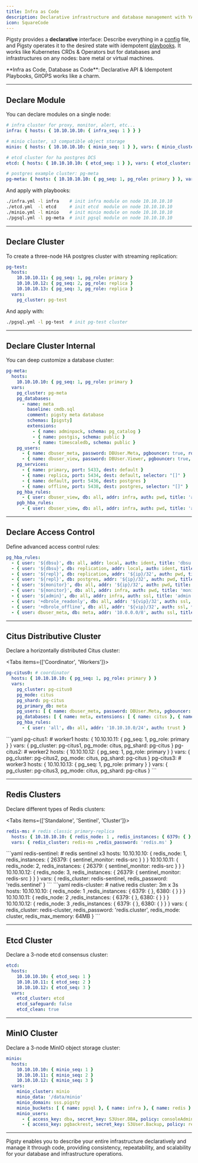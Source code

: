 ```yaml
---
title: Infra as Code
description: Declarative infrastructure and database management with YAML-driven configuration
icon: SquareCode
---
```



Pigsty provides a **declarative** interface: Describe everything in a [config](/config/inventory) file, and Pigsty operates it to the desired state with idempotent [playbooks](/admin/playbook/). It works like Kubernetes CRDs & Operators but for databases and infrastructures on any nodes: bare metal or virtual machines.

<Callout type="info">
**Infra as Code, Database as Code**: Declarative API & Idempotent Playbooks, GitOPS works like a charm.
</Callout>

--------

## Declare Module

You can declare modules on a single node:

```yaml
# infra cluster for proxy, monitor, alert, etc...
infra: { hosts: { 10.10.10.10: { infra_seq: 1 } } }

# minio cluster, s3 compatible object storage
minio: { hosts: { 10.10.10.10: { minio_seq: 1 } }, vars: { minio_cluster: minio } }

# etcd cluster for ha postgres DCS
etcd: { hosts: { 10.10.10.10: { etcd_seq: 1 } }, vars: { etcd_cluster: etcd } }

# postgres example cluster: pg-meta
pg-meta: { hosts: { 10.10.10.10: { pg_seq: 1, pg_role: primary } }, vars: { pg_cluster: pg-meta } }
```

And apply with playbooks:

```bash
./infra.yml -l infra    # init infra module on node 10.10.10.10
./etcd.yml  -l etcd     # init etcd  module on node 10.10.10.10
./minio.yml -l minio    # init minio module on node 10.10.10.10
./pgsql.yml -l pg-meta  # init pgsql module on node 10.10.10.10
```

--------

## Declare Cluster

To create a three-node HA postgres cluster with streaming replication:

```yaml
pg-test:
  hosts:
    10.10.10.11: { pg_seq: 1, pg_role: primary }
    10.10.10.12: { pg_seq: 2, pg_role: replica }
    10.10.10.13: { pg_seq: 3, pg_role: replica }
  vars:
    pg_cluster: pg-test
```

And apply with:

```bash
./pgsql.yml -l pg-test  # init pg-test cluster
```

--------

## Declare Cluster Internal

You can deep customize a database cluster:

```yaml
pg-meta:
  hosts:
    10.10.10.10: { pg_seq: 1, pg_role: primary }
  vars:
    pg_cluster: pg-meta
    pg_databases:
      - name: meta
        baseline: cmdb.sql
        comment: pigsty meta database
        schemas: [pigsty]
        extensions:
          - { name: adminpack, schema: pg_catalog }
          - { name: postgis, schema: public }
          - { name: timescaledb, schema: public }
    pg_users:
      - { name: dbuser_meta, password: DBUser.Meta, pgbouncer: true, roles: [dbrole_admin], comment: pigsty admin user }
      - { name: dbuser_view, password: DBUser.Viewer, pgbouncer: true, roles: [dbrole_readonly], comment: pigsty read-only user }
    pg_services:
      - { name: primary, port: 5433, dest: default }
      - { name: replica, port: 5434, dest: default, selector: "[]" }
      - { name: default, port: 5436, dest: postgres }
      - { name: offline, port: 5438, dest: postgres, selector: "[]" }
    pg_hba_rules:
      - { user: dbuser_view, db: all, addr: infra, auth: pwd, title: 'allow view user from infra nodes' }
    pgb_hba_rules:
      - { user: dbuser_view, db: all, addr: infra, auth: pwd, title: 'allow view user from infra nodes' }
```

--------

## Declare Access Control

Define advanced access control rules:

```yaml
pg_hba_rules:
  - { user: '${dbsu}', db: all, addr: local, auth: ident, title: 'dbsu access via local os user ident' }
  - { user: '${dbsu}', db: replication, addr: local, auth: ident, title: 'dbsu replication from local os ident' }
  - { user: '${repl}', db: replication, addr: '${ip}/32', auth: pwd, title: 'replicator replication from ${ip}' }
  - { user: '${repl}', db: postgres, addr: '${ip}/32', auth: pwd, title: 'replicator postgres db from ${ip}' }
  - { user: '${monitor}', db: all, addr: '${ip}/32', auth: pwd, title: 'monitor from ${ip}' }
  - { user: '${monitor}', db: all, addr: infra, auth: pwd, title: 'monitor from infra nodes' }
  - { user: '${admin}', db: all, addr: infra, auth: ssl, title: 'admin @ infra nodes with pwd & ssl' }
  - { user: '+dbrole_readonly', db: all, addr: '${vip}/32', auth: ssl, title: 'allow readonly role from ${vip} with ssl' }
  - { user: '+dbrole_offline', db: all, addr: '${vip}/32', auth: ssl, title: 'allow offline role from ${vip} with ssl' }
  - { user: dbuser_meta, db: meta, addr: '10.0.0.0/8', auth: ssl, title: 'allow meta user from 10.0.0.0/8 with ssl' }
```

--------

## Citus Distributive Cluster

Declare a horizontally distributed Citus cluster:

<Tabs items={['Coordinator', 'Workers']}>
<Tab value="Coordinator">
```yaml
pg-citus0: # coordinator
  hosts: { 10.10.10.10: { pg_seq: 1, pg_role: primary } }
  vars:
    pg_cluster: pg-citus0
    pg_mode: citus
    pg_shard: pg-citus
    pg_primary_db: meta
    pg_users: [ { name: dbuser_meta, password: DBUser.Meta, pgbouncer: true, roles: [ dbrole_admin ] } ]
    pg_databases: [ { name: meta, extensions: [ { name: citus }, { name: postgis }, { name: timescaledb } ] } ]
    pg_hba_rules:
      - { user: 'all', db: all, addr: '10.10.10.0/24', auth: trust }
```
</Tab>
<Tab value="Workers">
```yaml
pg-citus1: # worker1
  hosts: { 10.10.10.11: { pg_seq: 1, pg_role: primary } }
  vars: { pg_cluster: pg-citus1, pg_mode: citus, pg_shard: pg-citus }
pg-citus2: # worker2
  hosts: { 10.10.10.12: { pg_seq: 1, pg_role: primary } }
  vars: { pg_cluster: pg-citus2, pg_mode: citus, pg_shard: pg-citus }
pg-citus3: # worker3
  hosts: { 10.10.10.13: { pg_seq: 1, pg_role: primary } }
  vars: { pg_cluster: pg-citus3, pg_mode: citus, pg_shard: pg-citus }
```
</Tab>
</Tabs>

--------

## Redis Clusters

Declare different types of Redis clusters:

<Tabs items={['Standalone', 'Sentinel', 'Cluster']}>
<Tab value="Standalone">
```yaml
redis-ms: # redis classic primary-replica
  hosts: { 10.10.10.10: { redis_node: 1 , redis_instances: { 6379: { }, 6380: { replica_of: '10.10.10.10 6379' } } } }
  vars: { redis_cluster: redis-ms ,redis_password: 'redis.ms' }
```
</Tab>
<Tab value="Sentinel">
```yaml
redis-sentinel: # redis sentinel x3
  hosts:
    10.10.10.10: { redis_node: 1, redis_instances: { 26379: { sentinel_monitor: redis-src } } }
    10.10.10.11: { redis_node: 2, redis_instances: { 26379: { sentinel_monitor: redis-src } } }
    10.10.10.12: { redis_node: 3, redis_instances: { 26379: { sentinel_monitor: redis-src } } }
  vars: { redis_cluster: redis-sentinel, redis_password: 'redis.sentinel' }
```
</Tab>
<Tab value="Cluster">
```yaml
redis-cluster: # native redis cluster: 3m x 3s
  hosts:
    10.10.10.10: { redis_node: 1 ,redis_instances: { 6379: { }, 6380: { } } }
    10.10.10.11: { redis_node: 2 ,redis_instances: { 6379: { }, 6380: { } } }
    10.10.10.12: { redis_node: 3 ,redis_instances: { 6379: { }, 6380: { } } }
  vars: { redis_cluster: redis-cluster, redis_password: 'redis.cluster', redis_mode: cluster, redis_max_memory: 64MB }
```
</Tab>
</Tabs>

--------

## Etcd Cluster

Declare a 3-node etcd consensus cluster:

```yaml
etcd:
  hosts:
    10.10.10.10: { etcd_seq: 1 }
    10.10.10.11: { etcd_seq: 2 }
    10.10.10.12: { etcd_seq: 3 }
  vars:
    etcd_cluster: etcd
    etcd_safeguard: false
    etcd_clean: true
```

--------

## MinIO Cluster

Declare a 3-node MinIO object storage cluster:

```yaml
minio:
  hosts:
    10.10.10.10: { minio_seq: 1 }
    10.10.10.11: { minio_seq: 2 }
    10.10.10.12: { minio_seq: 3 }
  vars:
    minio_cluster: minio
    minio_data: '/data/minio'
    minio_domain: sss.pigsty
    minio_buckets: [ { name: pgsql }, { name: infra }, { name: redis } ]
    minio_users:
      - { access_key: dba, secret_key: S3User.DBA, policy: consoleAdmin }
      - { access_key: pgbackrest, secret_key: S3User.Backup, policy: readwrite }
```

---

Pigsty enables you to describe your entire infrastructure declaratively and manage it through code, providing consistency, repeatability, and scalability for your database and infrastructure operations.